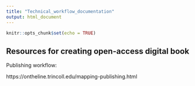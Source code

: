 ```yaml
---
title: "Technical_workflow_documentation"
output: html_document
---
```


```r
knitr::opts_chunk$set(echo = TRUE)
```

## Resources for creating open-access digital book

Publishing workflow:

https://ontheline.trincoll.edu/mapping-publishing.html

